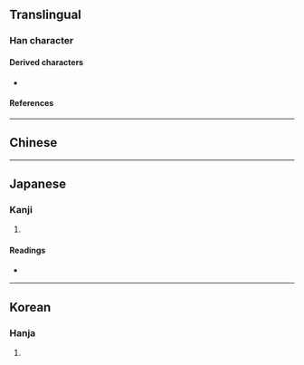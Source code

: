 {{also|臺}}
{{character info/new}}
==Translingual==

===Han character===
{{Han char|rn=32|rad=土|as=05|sn=8|four=43160|canj=GIR|ids=⿰土台}}

====Derived characters====
* {{l|mul|[[𫞱]]}}

====References====
{{Han ref|kx=0226.270|dkj=04983|dj=0462.050|hdz=10436.060|uh=576E}}

----

==Chinese==
{{zh-see|臺|ha}}  <!-- [1] 《龍龕手鑑》 坮： 俗㙵，通㙜，古文臺字。 [2] 《字彙》 坮： 古文臺字。 -->

----

==Japanese==

===Kanji===
{{ja-kanji|grade=|rs=土05}}

# {{defn|lang=ja|sort=土05}}

====Readings====
* {{ja-readings|on=[[だい]] (dai), [[たい]] (tai)|kun=[[うてな]] (utena), [[われ]] (ware)}}

----

==Korean==

===Hanja===
{{ko-hanja|hangeul=대|rv=dae|mr=tae}}

# {{defn|lang=ko|sort=土05}}